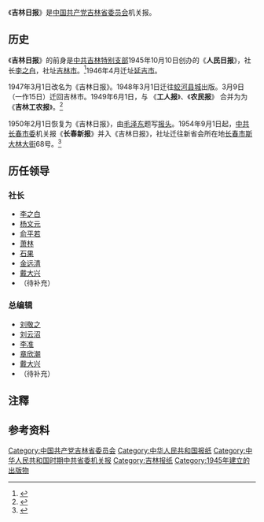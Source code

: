 《'''吉林日报'''》是[[中国共产党吉林省委员会|中国共产党吉林省委员会]]机关报。

== 历史 ==
《'''吉林日报'''》的前身是[[中共吉林特别支部|中共吉林特别支部]]1945年10月10日创办的《'''人民日报'''》，社长[[李之白|李之白]]，社址[[吉林市|吉林市]]。<ref>{{Cite book|title=关东文化大辞典|author=李治亭主编; 干志耿, 王佩环, 孙玉良等副主编|publisher=辽宁教育出版社|year=1993|isbn=|location=沈阳|pages=}}</ref>1946年4月迁址[[延吉市|延吉市]]。

1947年3月1日改名为《吉林日报》。1948年3月1日迁往[[蛟河市|蛟河县城]]出版。3月9日（一作15日）迁回吉林市。1949年6月1日，与 《'''工人报'''》、《'''农民报'''》 合并为为《'''吉林工农报'''》。<ref>{{Cite book|title=新闻传播百科全书|author=邱沛篁, 吴信训, 向纯武等主编|publisher=四川人民出版社|year=1998|isbn=|location=成都|pages=}}</ref>

1950年2月1日恢复为《吉林日报》，由[[毛泽东|毛泽东]]题写[[报头|报头]]。1954年9月1日起，[[中共长春市委|中共长春市委]]机关报《'''长春新报'''》并入《吉林日报》，社址迁往新省会所在地[[长春市|长春市]][[斯大林大街|斯大林大街]]{{NoteTag|1996年更名为「人民大街」}}68号。<ref>{{Cite book|title=吉林省百科全书 • 下册|author=王云坤主编; 尤国, 尹峰文, 邢世杰等副主编|publisher=吉林人民出版社|year=1998|isbn=|location=长春|pages=}}</ref>

== 历任领导 ==
=== 社长 ===
* [[李之白|李之白]]
* [[杨文元|杨文元]]
* [[俞平若|俞平若]]
* [[萧林|萧林]]
* [[石果|石果]]
* [[金远清|金远清]]
* [[戴大兴|戴大兴]]
* （待补充）

=== 总编辑 ===
* [[刘敬之|刘敬之]]
* [[刘云沼|刘云沼]]
* [[李准|李准]]
* [[章欣潮|章欣潮]]
* [[戴大兴|戴大兴]]
* （待补充）

== 注釋 ==
{{NoteFoot}}

{{clear}}
== 参考资料 ==
{{reflist}}

{{机关报}}

[[Category:中国共产党吉林省委员会|Category:中国共产党吉林省委员会]]
[[Category:中华人民共和国报纸|Category:中华人民共和国报纸]]
[[Category:中华人民共和国时期中共省委机关报|Category:中华人民共和国时期中共省委机关报]]
[[Category:吉林报纸|Category:吉林报纸]]
[[Category:1945年建立的出版物|Category:1945年建立的出版物]]